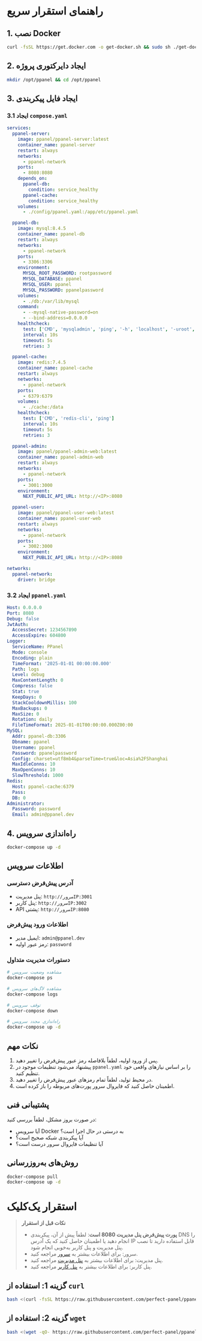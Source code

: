 # راهنمای استقرار سریع

## 1. نصب Docker

```bash
curl -fsSL https://get.docker.com -o get-docker.sh && sudo sh ./get-docker.sh
```

## 2. ایجاد دایرکتوری پروژه

```bash
mkdir /opt/ppanel && cd /opt/ppanel
```

## 3. ایجاد فایل پیکربندی

### 3.1 ایجاد `compose.yaml`

```yaml
services:
  ppanel-server:
    image: ppanel/ppanel-server:latest
    container_name: ppanel-server
    restart: always
    networks:
      - ppanel-network
    ports:
      - 8080:8080
    depends_on:
      ppanel-db:
        condition: service_healthy
      ppanel-cache:
        condition: service_healthy
    volumes:
      - ./config/ppanel.yaml:/app/etc/ppanel.yaml

  ppanel-db:
    image: mysql:8.4.5
    container_name: ppanel-db
    restart: always
    networks:
      - ppanel-network
    ports:
      - 3306:3306
    environment:
      MYSQL_ROOT_PASSWORD: rootpassword
      MYSQL_DATABASE: ppanel
      MYSQL_USER: ppanel
      MYSQL_PASSWORD: ppanelpassword
    volumes:
      - ./db:/var/lib/mysql
    command:
      - --mysql-native-password=on
      - --bind-address=0.0.0.0
    healthcheck:
      test: ['CMD', 'mysqladmin', 'ping', '-h', 'localhost', '-uroot', '-prootpassword']
      interval: 10s
      timeout: 5s
      retries: 3

  ppanel-cache:
    image: redis:7.4.5
    container_name: ppanel-cache
    restart: always
    networks:
      - ppanel-network
    ports:
      - 6379:6379
    volumes:
      - ./cache:/data
    healthcheck:
      test: ['CMD', 'redis-cli', 'ping']
      interval: 10s
      timeout: 5s
      retries: 3

  ppanel-admin:
    image: ppanel/ppanel-admin-web:latest
    container_name: ppanel-admin-web
    restart: always
    networks:
      - ppanel-network
    ports:
      - 3001:3000
    environment:
      NEXT_PUBLIC_API_URL: http://<IP>:8080

  ppanel-user:
    image: ppanel/ppanel-user-web:latest
    container_name: ppanel-user-web
    restart: always
    networks:
      - ppanel-network
    ports:
      - 3002:3000
    environment:
      NEXT_PUBLIC_API_URL: http://<IP>:8080

networks:
  ppanel-network:
    driver: bridge
```

### 3.2 ایجاد `ppanel.yaml`

```yaml
Host: 0.0.0.0
Port: 8080
Debug: false
JwtAuth:
  AccessSecret: 1234567890
  AccessExpire: 604800
Logger:
  ServiceName: PPanel
  Mode: console
  Encoding: plain
  TimeFormat: '2025-01-01 00:00:00.000'
  Path: logs
  Level: debug
  MaxContentLength: 0
  Compress: false
  Stat: true
  KeepDays: 0
  StackCooldownMillis: 100
  MaxBackups: 0
  MaxSize: 0
  Rotation: daily
  FileTimeFormat: 2025-01-01T00:00:00.000Z00:00
MySQL:
  Addr: ppanel-db:3306
  Dbname: ppanel
  Username: ppanel
  Password: ppanelpassword
  Config: charset=utf8mb4&parseTime=true&loc=Asia%2FShanghai
  MaxIdleConns: 10
  MaxOpenConns: 10
  SlowThreshold: 1000
Redis:
  Host: ppanel-cache:6379
  Pass:
  DB: 0
Administrator:
  Password: password
  Email: admin@ppanel.dev
```

## 4. راه‌اندازی سرویس

```bash
docker-compose up -d
```

## اطلاعات سرویس

### آدرس پیش‌فرض دسترسی

- پنل مدیریت: `http://سرورIP:3001`
- پنل کاربر: `http://سرورIP:3002`
- API پشتی: `http://سرورIP:8080`

### اطلاعات ورود پیش‌فرض

- ایمیل مدیر: `admin@ppanel.dev`
- رمز عبور اولیه: `password`

### دستورات مدیریت متداول

```bash
# مشاهده وضعیت سرویس
docker-compose ps

# مشاهده لاگ‌های سرویس
docker-compose logs

# توقف سرویس
docker-compose down

# راه‌اندازی مجدد سرویس
docker-compose up -d
```

## نکات مهم

1. پس از ورود اولیه، لطفاً بلافاصله رمز عبور پیش‌فرض را تغییر دهید.
2. پیشنهاد می‌شود تنظیمات موجود در `ppanel.yaml` را بر اساس نیازهای واقعی خود تنظیم کنید.
3. در محیط تولید، لطفاً تمام رمزهای عبور پیش‌فرض را تغییر دهید.
4. اطمینان حاصل کنید که فایروال سرور پورت‌های مربوطه را باز کرده است.

## پشتیبانی فنی

در صورت بروز مشکل، لطفاً بررسی کنید:

- آیا سرویس Docker به درستی در حال اجرا است؟
- آیا پیکربندی شبکه صحیح است؟
- آیا تنظیمات فایروال سرور درست است؟

## روش‌های به‌روزرسانی

```bash
docker-compose pull
docker-compose up -d
```

# استقرار یک‌کلیک

> **نکات قبل از استقرار**
>
> - **پورت پیش‌فرض پنل مدیریت 8080 است**: لطفاً پیش از آن، پیکربندی DNS را انجام دهید یا اطمینان حاصل کنید که یک آدرس IP قابل استفاده دارید تا نصب پنل مدیریت و پنل کاربر به‌خوبی انجام شود.
> - سرور: برای اطلاعات بیشتر به [سرور](/fa-IR/docs/server/config) مراجعه کنید.
> - پنل مدیریت: برای اطلاعات بیشتر به [پنل مدیریت](/fa-IR/docs/admin/config) مراجعه کنید.
> - پنل کاربر: برای اطلاعات بیشتر به [پنل کاربر](/fa-IR/docs/user/config) مراجعه کنید.

## گزینه 1: استفاده از `curl`

```bash
bash <(curl -fsSL https://raw.githubusercontent.com/perfect-panel/ppanel-script/refs/heads/main/install.sh)
```

## گزینه 2: استفاده از `wget`

```bash
bash <(wget -qO- https://raw.githubusercontent.com/perfect-panel/ppanel-script/refs/heads/main/install.sh)
```


<Giscus />
